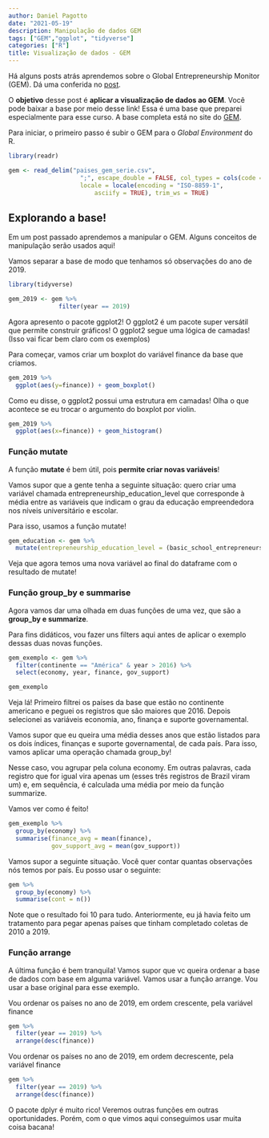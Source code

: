 ```yaml
---
author: Daniel Pagotto
date: "2021-05-19"
description: Manipulação de dados GEM
tags: ["GEM","ggplot", "tidyverse"]
categories: ["R"]
title: Visualização de dados - GEM
---
```


Há alguns posts atrás aprendemos sobre o Global Entrepreneurship Monitor (GEM). Dá uma conferida no [post](https://danielppagotto.github.io/blog_Daniel/post/post-2-bases1/).  

O **objetivo** desse post é **aplicar a visualização de dados ao GEM**. Você pode baixar a base por meio desse link! Essa é uma base que preparei especialmente para esse curso. A base completa está no site do [GEM](https://www.gemconsortium.org/). 

Para iniciar, o primeiro passo é subir o GEM para o *Global Environment* do R.

```r
library(readr)

gem <- read_delim("paises_gem_serie.csv", 
                    ";", escape_double = FALSE, col_types = cols(code = col_character()), 
                    locale = locale(encoding = "ISO-8859-1", 
                        asciify = TRUE), trim_ws = TRUE) 


```


## Explorando a base! 

Em um post passado aprendemos a manipular o GEM. Alguns conceitos de manipulação serão usados aqui! 

Vamos separar a base de modo que tenhamos só observações do ano de 2019.

```r
library(tidyverse)

gem_2019 <- gem %>% 
              filter(year == 2019)
```

Agora apresento o pacote ggplot2! O ggplot2 é um pacote super versátil que permite construir gráficos! 
O ggplot2 segue uma lógica de camadas! (Isso vai ficar bem claro com os exemplos)

Para começar, vamos criar um boxplot do variável finance da base que criamos. 

```r

gem_2019 %>% 
  ggplot(aes(y=finance)) + geom_boxplot()


```

Como eu disse, o ggplot2 possui uma estrutura em camadas! Olha o que acontece se eu trocar o argumento do boxplot por violin.


```r

gem_2019 %>% 
  ggplot(aes(x=finance)) + geom_histogram()

```

### Função mutate 

A função **mutate** é bem útil, pois **permite criar novas variáveis**! 

Vamos supor que a gente tenha a seguinte situação: quero criar uma variável chamada entrepreneurship_education_level que corresponde à média entre as variáveis que indicam o grau da educação empreendedora nos níveis universitário e escolar. 

Para isso, usamos a função mutate! 

```r
gem_education <- gem %>% 
  mutate(entrepreneurship_education_level = (basic_school_entrepreneurship + university_entrepreneurial_education)/2)


```

Veja que agora temos uma nova variável ao final do dataframe com o resultado de mutate! 


### Função group_by e summarise

Agora vamos dar uma olhada em duas funções de uma vez, que são a **group_by e summarize**. 

Para fins didáticos, vou fazer uns filters aqui antes de aplicar o exemplo dessas duas novas funções. 

```r
gem_exemplo <- gem %>% 
  filter(continente == "América" & year > 2016) %>% 
  select(economy, year, finance, gov_support)

gem_exemplo

```

Veja lá! Primeiro filtrei os países da base que estão no continente americano e peguei os registros que são maiores que 2016. Depois selecionei as variáveis economia, ano, finança e suporte governamental. 

Vamos supor que eu queira uma média desses anos que estão listados para os dois índices, finanças e suporte governamental, de cada país. Para isso, vamos aplicar uma operação chamada group_by! 

Nesse caso, vou agrupar pela coluna economy. Em outras palavras, cada registro que for igual vira apenas um (esses três registros de Brazil viram um) e, em sequência, é calculada uma média por meio da função summarize. 

Vamos ver como é feito! 

```r
gem_exemplo %>%  
  group_by(economy) %>% 
  summarise(finance_avg = mean(finance), 
            gov_support_avg = mean(gov_support))


```
Vamos supor a seguinte situação. Você quer contar quantas observações nós temos por país. Eu posso usar o seguinte: 

```r
gem %>%  
  group_by(economy) %>% 
  summarise(cont = n())
```

Note que o resultado foi 10 para tudo. Anteriormente, eu já havia feito um tratamento para pegar apenas países que tinham completado coletas de 2010 a 2019. 


### Função arrange 

A última função é bem tranquila! Vamos supor que vc queira ordenar a base de dados com base em alguma variável. Vamos usar a função arrange. Vou usar a base original para esse exemplo.

Vou ordenar os países no ano de 2019, em ordem crescente, pela variável finance

```r

gem %>% 
  filter(year == 2019) %>% 
  arrange(desc(finance))

```

Vou ordenar os países no ano de 2019, em ordem decrescente, pela variável finance 

```r

gem %>% 
  filter(year == 2019) %>% 
  arrange(desc(finance))

```

O pacote dplyr é muito rico! Veremos outras funções em outras oportunidades. Porém, com o que vimos aqui conseguimos usar muita coisa bacana! 


